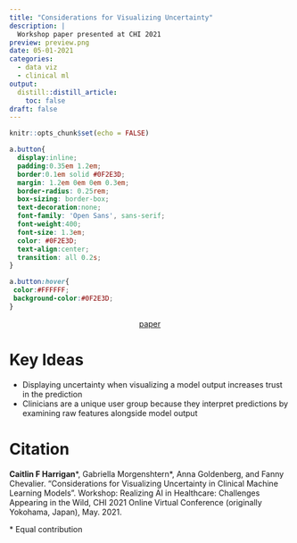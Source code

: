 ```yaml
---
title: "Considerations for Visualizing Uncertainty"
description: |
  Workshop paper presented at CHI 2021
preview: preview.png
date: 05-01-2021
categories:
  - data viz
  - clinical ml
output: 
  distill::distill_article:
    toc: false
draft: false
---
```


```r
knitr::opts_chunk$set(echo = FALSE)
```

```css
a.button{
  display:inline;
  padding:0.35em 1.2em;
  border:0.1em solid #0F2E3D;
  margin: 1.2em 0em 0em 0.3em;
  border-radius: 0.25rem;
  box-sizing: border-box;
  text-decoration:none;
  font-family: 'Open Sans', sans-serif;
  font-weight:400;
  font-size: 1.3em;
  color: #0F2E3D;
  text-align:center;
  transition: all 0.2s;
}

a.button:hover{
 color:#FFFFFF;
 background-color:#0F2E3D;
}
```

<center>
  <a href="Harrigan2021.pdf" class="button">paper</a>
</center>

# Key Ideas

* Displaying uncertainty when visualizing a model output increases trust in the prediction
* Clinicians are a unique user group because they interpret predictions by examining raw features alongside model output


# Citation

__Caitlin F Harrigan__\*, Gabriella Morgenshtern\*, Anna Goldenberg, and Fanny Chevalier. "Considerations for Visualizing Uncertainty in Clinical Machine Learning Models". Workshop: Realizing AI in Healthcare: Challenges Appearing in the Wild, CHI 2021 Online Virtual Conference (originally Yokohama, Japan), May. 2021. 

\* Equal contribution